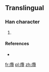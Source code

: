 ==Translingual==

===Han character===
{{Han char|rn=86|rad=火|as=21|sn=25|four=9881<sub>6</sub>|canj=火尸田山 (FSWU)}}

# {{defn|Han|sort=火21}}

====References====
* {{Han ref|kx=0688.151|hdz=32250.161|uh=7226|ud=29222|bh=F8F6|bd=63734}}

[[fr:爦]]
[[pl:爦]]
[[zh:爦]]